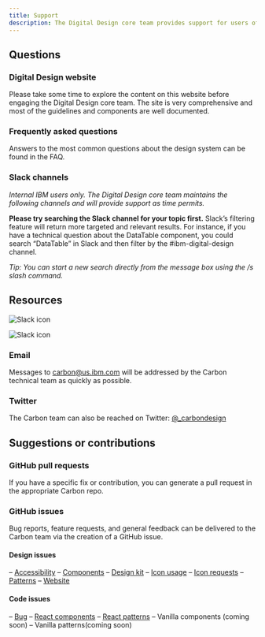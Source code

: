 ```yaml
---
title: Support
description: The Digital Design core team provides support for users of the design system. Find the use case below that most closely matches your own for the quickest response.
---
```


## Questions

### Digital Design website

Please take some time to explore the content on this website before engaging the Digital Design core team. The site is very comprehensive and most of the guidelines and components are well documented.

### Frequently asked questions

Answers to the most common questions about the design system can be found in the FAQ.

### Slack channels

_Internal IBM users only. The Digital Design core team maintains the following channels and will provide support as time permits._

**Please try searching the Slack channel for your topic first.** Slack’s filtering feature will return more targeted and relevant results. For instance, if you have a technical question about the DataTable component, you could search “DataTable” in Slack and then filter by the #ibm-digital-design channel. 

_Tip: You can start a new search directly from the message box using the /s slash command._

## Resources

<Row className="resource-card-group">
<Column colMd={4} colLg={4} noGutterSm>
    <ResourceCard
      subTitle="For coding questions"
      title="#digital-design-adopters-dev"
      aspectRatio="2:1"
      actionIcon="arrowRight"
      href="https://cognitive-app.slack.com/messages/CNEG9HNBW"
      >

![Slack icon](/images/slack-mark.svg)

  </ResourceCard>
</Column>
<Column colMd={4} colLg={4} noGutterSm>
    <ResourceCard
      subTitle="For designing questions"
      title="#digital-design-adopters-design"                
      actionIcon="arrowRight"
      aspectRatio="2:1"
      href="https://cognitive-app.slack.com/messages/GNKN3G37F"
      >

![Slack icon](/images/slack-mark.svg)

  </ResourceCard>
</Column>
</Row>

### Email

Messages to <carbon@us.ibm.com> will be addressed by the Carbon technical team as quickly as possible.

### Twitter

The Carbon team can also be reached on Twitter: [@\_carbondesign](https://twitter.com/_carbondesign?lang=en)

## Suggestions or contributions

### GitHub pull requests

If you have a specific fix or contribution, you can generate a pull request in the appropriate Carbon repo.

### GitHub issues

Bug reports, feature requests, and general feedback can be delivered to the Carbon team via the creation of a GitHub issue.

#### Design issues
– [Accessibility](https://github.com/carbon-design-system/ibm-dotcom-library/issues/new/choose)
– [Components](https://github.com/carbon-design-system/ibm-dotcom-library/issues/new/choose)
– [Design kit](https://github.com/carbon-design-system/carbon-for-ibm-design-kit/issues/new)
– [Icon usage](https://github.com/carbon-design-system/ibm-dotcom-library/issues/new/choose)
– [Icon requests](https://github.com/carbon-design-system/carbon-icons/issues/new)
– [Patterns](https://github.com/carbon-design-system/ibm-dotcom-library/issues/new/choose)
– [Website](https://github.com/carbon-design-system/carbon-for-ibm-website/issues/new/choose)

#### Code issues
– [Bug](https://github.com/carbon-design-system/ibm-dotcom-library/issues/new?labels=bug&template=bug_report.md)
– [React components](https://github.com/carbon-design-system/ibm-dotcom-library/issues/new/choose)
– [React patterns](https://github.com/carbon-design-system/ibm-dotcom-library/issues/new/choose)
– Vanilla components (coming soon)
– Vanilla patterns(coming soon)
